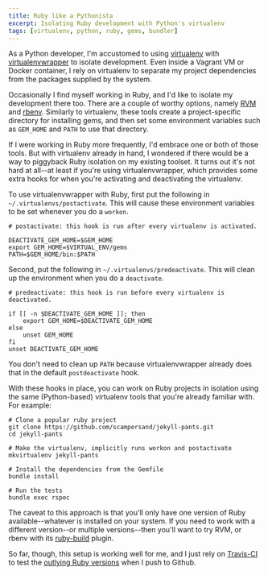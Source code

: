 ```yaml
---
title: Ruby like a Pythonista
excerpt: Isolating Ruby development with Python's virtualenv
tags: [virtualenv, python, ruby, gems, bundler]
---
```


As a Python developer, I'm accustomed to using
[virtualenv](https://virtualenv.pypa.io/en/stable/)
with
[virtualenvwrapper](https://virtualenvwrapper.readthedocs.io/en/latest/index.html)
to isolate development. Even inside a Vagrant VM or Docker container, I rely on
virtualenv to separate my project dependencies from the packages supplied by the
system.

Occasionally I find myself working in Ruby, and I'd like to isolate my
development there too. There are a couple of worthy options,
namely [RVM](https://rvm.io/) and [rbenv](https://github.com/rbenv/rbenv).
Similarly to virtualenv, these tools create a project-specific directory for
installing gems, and then set some environment variables such as `GEM_HOME` and
`PATH` to use that directory.

If I were working in Ruby more frequently, I'd embrace one or both of
those tools. But with virtualenv already in hand, I wondered if there would be a
way to piggyback Ruby isolation on my existing toolset. It turns out it's not
hard at all--at least if you're using virtualenvwrapper, which provides some
extra hooks for when you're activating and deactivating the virtualenv.

To use virtualenvwrapper with Ruby, first put the following in
`~/.virtualenvs/postactivate`. This will cause these environment variables to be
set whenever you do a `workon`.

```
# postactivate: this hook is run after every virtualenv is activated.

DEACTIVATE_GEM_HOME=$GEM_HOME
export GEM_HOME=$VIRTUAL_ENV/gems
PATH=$GEM_HOME/bin:$PATH
```

Second, put the following in `~/.virtualenvs/predeactivate`. This will clean up
the environment when you do a `deactivate`.

```
# predeactivate: this hook is run before every virtualenv is deactivated.

if [[ -n $DEACTIVATE_GEM_HOME ]]; then
    export GEM_HOME=$DEACTIVATE_GEM_HOME
else
    unset GEM_HOME
fi
unset DEACTIVATE_GEM_HOME
```

You don't need to clean up `PATH` because virtualenvwrapper already does that in
the default `postdeactivate` hook.

With these hooks in place, you can work on Ruby projects in isolation using the
same (Python-based) virtualenv tools that you're already familiar with. For
example:

```
# Clone a popular ruby project
git clone https://github.com/scampersand/jekyll-pants.git
cd jekyll-pants

# Make the virtualenv, implicitly runs workon and postactivate
mkvirtualenv jekyll-pants

# Install the dependencies from the Gemfile
bundle install

# Run the tests
bundle exec rspec
```

The caveat to this approach is that you'll only have one version of Ruby
available--whatever is installed on your system. If you need to work with a
different version--or multiple versions--then you'll want to try RVM, or rbenv
with its [ruby-build](https://github.com/rbenv/ruby-build) plugin.

So far, though, this setup is working well for me, and I just rely
on [Travis-CI](https://travis-ci.org/scampersand/jekyll-pants)
to test the [outlying Ruby versions](http://rubies.travis-ci.org/) when I push
to Github.
